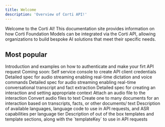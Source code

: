 ```yaml
---
title: Welcome
description: 'Overview of Corti API!'
---
```


Welcome to the Corti AI! This documentation site provides information on how Corti Foundation Models can be integrated via the Corti API, allowing organizations to build bespoke AI solutions that meet their specific needs.

## Most popular 

<Columns cols={2}>
  <Card title="Quickstart" icon="rocket-launch" href="/api-reference/quickstart/" arrow="true">
    Introduction and examples on how to authenticate and make your firt API request
  </Card>
  <Card title="Get access" icon="wrench">
    Coming soon: Self service console to create API client credentials 
  </Card>
  <Card title="Stateless dictation" icon="microphone" href="/api-reference/transcribe/" arrow="true">
    Detailed spec for audio streaming enabling real-time dictation and voice commands   
  </Card>
  <Card title="Real-time audio stream" icon="tower-broadcast" href="/api-reference/stream/" arrow="true">
    Detailed spec for audio streaming enabling real-time conversational transcript and fact extraction   
  </Card>
  <Card title="Create interaction" icon="message-plus" href="/api-reference/interactions/create-interaction/" arrow="true">
    Detailed spec for creating an interaction and setting appropriate context  
  </Card>
  <Card title="Upload recording" icon="play" href="/api-reference/recordings/upload-recording/" arrow="true">
    Attach an audio file to the interaction 
  </Card>
  <Card title="Create transcript" icon="file" href="/api-reference/transcripts/create-transcript/" arrow="true">
    Convert audio files to text 
  </Card>
  <Card title="Generate document" icon="notes-medical" href="/api-reference/documents/generate-document/" arrow="true">
    Create one to many documents for an interaction based on transcripts, facts, or other documents/ text 
  </Card>
  <Card title="Languages" icon="language" href="/about/languages/" arrow="true">
    Description of available languages, language code to use in API requests, and ASR capabilities per language tier
  </Card>
  <Card title="Standard templates" icon="file-check" href="/templates/templates-standard/" arrow="true">
    Description of out of the box templates and template sections, along with the `templateKey` to use in API requests
  </Card>
</Columns>

